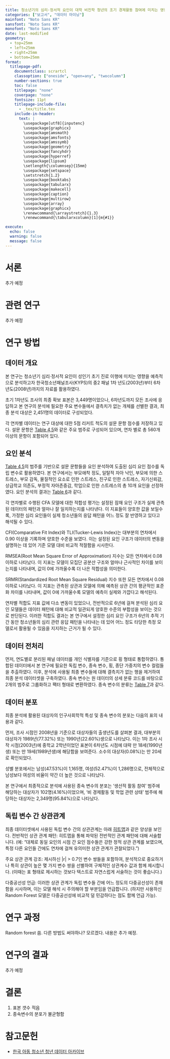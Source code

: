 ```yaml
---
title: 청소년기의 심리·정서적 요인이 대학 비진학 청년의 조기 경제활동 참여에 미치는 영향 분석
categories: ["보고서", "데이터 마이닝"]
mainfont: "Noto Sans KR"
sansfont: "Noto Sans KR"
monofont: "Noto Sans KR"
date: last-modified
geometry:
  - top=25mm
  - left=25mm
  - right=25mm
  - bottom=25mm
format: 
  titlepage-pdf:
    documentclass: scrartcl
    classoption: ["oneside", "open=any", "twocolumn"]
    number-sections: true
    toc: false
    titlepage: "none"
    coverpage: "none"
    fontsize: 11pt
    titlepage-include-file:
      - _tex/title.tex
    include-in-header: 
      text: |
        \usepackage[utf8]{inputenc}
        \usepackage{graphicx}
        \usepackage{amsmath}
        \usepackage{amsfonts}
        \usepackage{amssymb}
        \usepackage{geometry}
        \usepackage{fancyhdr}
        \usepackage{hyperref}
        \usepackage{lipsum}
        \setlength{\columnsep}{15mm}
        \usepackage{setspace}
        \setstretch{1.2}
        \usepackage{booktabs}
        \usepackage{tabularx}
        \usepackage{makecell}
        \usepackage{caption}
        \usepackage{multirow}
        \usepackage{array}
        \usepackage{graphicx}
        \renewcommand{\arraystretch}{1.3}
        \renewcommand{\tabularxcolumn}[1]{m{#1}}

execute:
  echo: false
  warning: false
  message: false
---
```


# 서론

추가 예정

# 관련 연구

추가 예정

# 연구 방법

## 데이터 개요

본 연구는 청소년기 심리·정서적 요인이 성인기 초기 진로 이행에 미치는 영향을 예측적으로 분석하고자 한국청소년패널조사(KYPS)의 중2 패널 1차 년도(2003년)부터 6차 년도(2008년)까지의 자료를 활용하였다.

초기 1차년도 조사의 최종 확보 표본은 3,449명이었으나, 6차년도까지 모든 조사에 응답하고 본 연구의 분석에 필요한 주요 변수들에서 결측치가 없는 개체를 선별한 결과, 최종 분석 대상은 2,451명의 데이터로 구성되었다.

각 연차별 데이터는 연구 대상에 대한 5점 리커트 척도의 설문 문항 점수를 저장하고 있다. 설문 문항은 [Table 4,5](#fig:survey-category)와 같은 주요 범주로 구성되어 있으며, 연차 별로 총 560개 이상의 문항이 포함되어 있다.

## 요인 분석

[Table 4,5](#fig:survey-category)의 범주를 기반으로 설문 문항들을 요인 분석하여 도출된 심리 요인 점수를 독립 변수로 활용하였다. 본 연구에서는 부모애착 정도, 일탈적 자아 낙인, 부모에 의한 스트레스, 부모 감독, 물질적인 요소로 인한 스트레스, 친구로 인한 스트레스, 자기신뢰감, 상급학교 의존도, 부정적 자아존중감, 학업으로 인한 스트레스의 총 10개 요인을 선정하였다. 요인 분석의 결과는 [Table 6](#fig:cfa-result)과 같다.

각 연차별로 수행된 CFA 모델에 대한 적합성 평가는 설정된 잠재 요인 구조가 실제 관측된 데이터의 패턴과 얼마나 잘 일치하는지를 나타낸다. 이 지표들이 양호한 값을 보일수록, 가정한 심리 요인들이 실제 청소년들의 응답 패턴을 어느 정도 잘 반영하고 있다고 해석될 수 있다.

CFI(Comparative Fit Index)와 TLI(Tucker-Lewis Index)는 대부분의 연차에서 0.90 이상을 기록하며 양호한 수준을 보였다. 이는 설정된 요인 구조가 데이터의 변동을 설명하는 데 있어 기준 모델 대비 비교적 적절함을 시사한다.

RMSEA(Root Mean Square Error of Approximation) 지수는 모든 연차에서 0.08 이하로 나타났다. 이 지표는 모델이 모집단 공분산 구조와 얼마나 근사적인 차이를 보이는지를 나타내며, 값이 0에 가까울수록 더 나은 적합성을 의미한다.

SRMR(Standardized Root Mean Square Residual) 지수 또한 모든 연차에서 0.08 이하로 나타났다. 이 지표는 관측된 상관과 모델에 의해 예측된 상관 간의 평균적인 표준화 차이를 나타내며, 값이 0에 가까울수록 모델의 예측이 실제와 가깝다고 해석된다.

연차별 적합도 지표 값에 다소 변동이 있었으나, 전반적으로 6년에 걸쳐 분석된 심리 요인 모델들은 데이터 패턴에 대해 비교적 일관되게 양호한 수준의 부합성을 보이는 것으로 판단된다. 이러한 적합도 결과는 본 연구에서 설정한 심리 요인 구조가 6년의 추적 기간 동안 청소년들의 심리 관련 응답 패턴을 나타내는 데 있어 어느 정도 타당한 측정 모델로서 활용될 수 있음을 지지하는 근거가 될 수 있다.

## 데이터 전처리

먼저, 연도별로 분리된 패널 데이터를 개인 식별자를 기준으로 횡 형태로 통합하였다. 통합된 데이터에서 본 연구에 필요한 독립 변수, 종속 변수, 횡, 종단 가중치의 변수 컬럼들을 추출하였다. 이후, 분석에 사용될 최종 변수들에 대해 결측치가 없는 행을 제거하여 최종 분석 데이터셋을 구축하였다. 종속 변수는 원 데이터의 상세 분류 코드를 바탕으로 2개의 범주로 그룹화하고 팩터 형태로 변환하였다. 종속 변수의 분류는 [Table 7](#fig:dependent_variable_groups)과 같다.

## 데이터 분포

최종 분석에 활용된 대상자의 인구사회학적 특성 및 종속 변수의 분포는 다음의 표의 내용과 같다.

\begin{table}[h]
\centering
\caption{출생년도별 분포 (조사 시점: 2008년)}
\label{tab:birthyear-freq} % 고유한 레이블로 변경
\begin{tabularx}{\columnwidth}{@{} *{3}{>{\centering\arraybackslash}X} @{}}
% 너비를 \columnwidth로, 열 개수를 3개로 수정
\toprule
출생년도 & 빈도 & 비율 \\
\midrule
88 & 2 & 0.08 \\
\midrule
89 & 1895 & 77.32 \\
\midrule
90 & 554 & 22.60 \\ % 마지막 행 뒤에는 \\를 붙이지 않는 것이 일반적입니다.
\bottomrule
\end{tabularx}
\end{table}

\begin{table}[h]
\centering
\caption{성별 분포}
\label{tab:gender-freq} % 고유한 레이블로 변경
\begin{tabularx}{\columnwidth}{@{} *{3}{>{\centering\arraybackslash}X} @{}}
% 너비를 \columnwidth로, 열 개수를 3개로 수정
\toprule
성별 & 빈도 & 비율 \\
\midrule
남성 & 1165 & 47.53 \\
\midrule
여성 & 1286 & 52.47 \\
\bottomrule
\end{tabularx}
\end{table}

\begin{table}[h]
\centering
\caption{종속 변수 분포}
\label{tab:dependentvar-freq} % 고유한 레이블로 변경
\begin{tabularx}{\columnwidth}{@{} *{3}{>{\centering\arraybackslash}X} @{}}
% 너비를 \columnwidth로, 열 개수를 3개로 수정
\toprule
구분 & 빈도 & 비율 \\
\midrule
생산적활동참여 & 102 & 4.16 \\
\midrule
\makecell[lt]{비 경제활동 및 \\ 학업 관련 상태} & 2349 & 95.84 \\
\bottomrule
\end{tabularx}
\end{table}

먼저, 조사 시점인 2008년을 기준으로 대상자들의 출생년도를 살펴본 결과, 대부분의 대상자가 1989년(77.32%) 또는 1990년(22.60%)생으로 나타났다. 이는 1차 조사 시작 시점(2003년)에 중학교 2학년이었던 표본이 6차년도 시점에 대략 만 18세(1990년생) 또는 만 19세(1989년생)에 해당함을 보여준다. 소수의 대상자(0.08%)는 만 20세로 확인되었다.

성별 분포에서는 남성(47.53%)이 1,165명, 여성(52.47%)이 1,286명으로, 전체적으로 남성보다 여성의 비율이 약간 더 높은 것으로 나타났다.

본 연구에서 최종적으로 분석에 사용된 종속 변수의 분포는 '생산적 활동 참여' 범주에 해당하는 대상자가 102명(4.16%)이었으며, '비 경제활동 및 학업 관련 상태' 범주에 해당하는 대상자는 2,349명(95.84%)으로 나타났다.

## 독립 변수 간 상관관계

최종 데이터셋에서 사용된 독립 변수 간의 상관관계는 아래 [히트맵](#fig:var-heatmap)과 같은 양상을 보인다.
전반적인 상관 관계 패턴: 히트맵을 통해 파악된 전반적인 관계 패턴에 대해 서술합니다. (예: "대체로 동일 요인의 시점 간 요인 점수들은 강한 정적 상관 관계를 보였으며, 특정 다른 요인들 간에도 연차에 걸쳐 유의미한 상관 관계가 관찰되었다.")

주요 상관 관계 강조: 제시하신 |r| > 0.7인 변수 쌍들을 포함하여, 분석적으로 중요하거나 특히 상관이 높은 몇 가지 변수 쌍을 선별하여 구체적인 상관계수 값과 함께 제시합니다. (이때는 표 형태로 제시하는 것보다 텍스트로 자연스럽게 서술하는 것이 좋습니다.)

다중공선성 언급: 이러한 상관 관계가 독립 변수들 간에 어느 정도의 다중공선성이 존재함을 시사하며, 이는 모델 해석 시 주의해야 할 부분임을 언급합니다. (하지만 사용하신 Random Forest 모델은 다중공선성에 비교적 덜 민감하다는 점도 함께 언급 가능).

\begin{table*}[h!]
\centering
\caption{원 데이터 설문 문항 분류}
\label{fig:survey-category}
\begin{tabularx}{\textwidth}{lX}
\toprule
대분류 & 소분류 \\
\midrule
인적사항 & 성별 \newline
출생년월 \newline
학교위치 \newline
거주 지역 \\
\midrule
희망 직업 &
직업성숙도 \newline
장래희망직업선정여부 \newline
장래희망직업 \newline
장래희망직업을 갖고싶게된계기 \newline
장래희망직업선택시기 \newline
장래희망직업의 특성 \newline
희망직업 선택의 중요요인 \newline
희망직업생활의 성공 요인 \newline
희망직업성취의 중요 요인 \newline
희망직업성취에 필요한 학력 \newline
희망직업의 주관적 성취 여부 \newline
부모님께서 바라시는 직업 \\
\midrule
\makecell[lt]{향후 진로 \\ 계획} & % makecell을 사용하여 '대분류' 항목도 여러 줄 처리, [lt]는 왼쪽-상단 정렬
학업중단의 원인 \newline
전학, 휴학 및 중퇴의사 \newline
중학교 졸업후의 진로설정 \newline
휴학, 중퇴후의 진로 설정 \newline
향후진로설정과관련된생각 \newline
진로성숙도 \newline
학생이 원하는교육수준 \newline
부모님이 원하는 교육수준 \newline
향후진로설정관련부모님과의대화여부 \newline
향후진로설정의계기 \\
\midrule
\makecell[lt]{진로 준비 \\ 현황} &
성적 \newline
학교수업참여 \newline
사교육 참여 \newline
개인공부 \newline
수상및자격증취득경력 \newline
진로준비 활동 \newline
아르바이트 경험 유무 \newline
아르바이트 직종 \newline
아르바이트 참여 실태 \newline
아르바이트 참여 이유 \newline
아르바이트 구직 기준 \newline
아르바이트 도중 부당대우 경험 정도 \newline
아르바이트 참여시 근로계약서 작성 여부 \newline
아르바이트 참여시 부모동의서 작성 여부 \newline
아르바이트 경험의 미래 직업생활 도움 여부 \\
\bottomrule
\end{tabularx}
\end{table*}

\begin{table*}[h!]
\centering
\caption{원 데이터 설문 문항 분류}
\begin{tabularx}{\textwidth}{lX}
\midrule
\makecell[lt]{여가 및 사회 \\ 활동} &
여가종목 \newline
여가를 함께보내는사람 \newline
여가를 보내는장소 \newline
여가만족도 \newline
여가제약 \newline
수련활동 참여실태 \newline
자원봉사활동 참여 실태 \newline
동아리 활동참여실태 \\
\midrule
\makecell[lt]{일탈 및 \\ 피해 경험} &
부모애착 \newline
부모감독 \newline
자아통제 \newline
공부압력 \newline
선생님 애착 \newline
학교친구애착 \newline
친한친구와의접촉빈도 \newline
친한친구애착 \newline
친한친구들의일탈경험 \newline
본인의 일탈경험 \newline
본인의 인터넷일탈경험 \newline
한달평균용돈 \newline
용돈의 출처 \newline
컴퓨터의 주된이용장소 \newline
하루평균컴퓨터이용시간 \newline
컴퓨터 이용의목적 \newline
휴대전화 보유여부 \newline
하루평균휴대전화사용시간 \newline
휴대전화 요금 \newline
휴대전화 이용목적 \\
\midrule
\makecell[lt]{생활 영역별 \\ 시간배분 \\ 및 중요도} &
생활영역별 시간배분 \newline
생활영역별 중요도 \newline
친한사람의 유형 \\
\midrule
\makecell[lt]{자아관 관련 \\ 심리 문항} &
긍정적 자아존중감 \newline
부정적 자아존중감 \newline
스스로의 일탈적 자아낙인 \newline
주위사람들의일탈적자아낙인 \newline
주위사람들에대한애착 \newline
자기신뢰감 \newline
공격성 \newline
신체적 공격성 \newline
분노 \newline
정서적 조절감 \newline
성역할정체감 \newline
부모님에 의한 스트레스 \newline
학업으로 인한 스트레스 \newline
친구로 인한 스트레스 \newline
외관으로 인한 스트레스 \newline
물질적인 요소로 인한 스트레스 \newline
삶에대한전반적만족도 \\
\bottomrule
\end{tabularx}
\end{table*}

\begin{table*}[t]
\centering
\caption{Confirmatory Factor Analysis 결과}
\label{fig:cfa-result}
\begin{tabularx}{\textwidth}{@{} *{5}{>{\centering\arraybackslash}X} @{}}
\toprule
년차 & CFI & TLI & RMSEA & SRMR \\
\midrule
1 & 0.929 & 0.918 & 0.048 & 0.042 \\
\midrule
2 & 0.943 & 0.934 & 0.047 & 0.037 \\
\midrule
3 & 0.937 & 0.927 & 0.048 & 0.043 \\
\midrule
4 & 0.927 & 0.915 & 0.054 & 0.046 \\
\midrule
5 & 0.935 & 0.924 & 0.052 & 0.045 \\
\midrule
6 & 0.906 & 0.891 & 0.064 & 0.059 \\
\bottomrule
\end{tabularx}
\end{table*}

\begin{table*}[t]
\centering
\caption{종속 변수 그룹}
\label{fig:dependent_variable_groups} % 레이블을 tab:으로 시작하는 것이 일반적입니다.
% X 열의 내용을 왼쪽 정렬하고 싶다면 다음 줄의 주석을 해제하세요.
% \renewcommand{\tabularxcolumn}[1]{>{\raggedright\arraybackslash}p{#1}}
\begin{tabularx}{\textwidth}{lX}
\toprule
종속 변수 & 원 데이터 값 \\
\midrule
생산적활동참여 & 고등학교는졸업하였고현재취업(임시직, 일용직포함)해있는상태이다 \newline
고등학교는졸업하였고현재창업해있는상태이다 \newline
고등학교는졸업하였고현재무보수로가업을돕고있다 \newline
현재취업(임시직, 일용직포함)상태에서대학생활(방통대, 야간대등)도 병행하고있다 \newline
현재창업상태에서대학생활(방통대, 야간대등)도병행하고있다 \newline
현재무보수로가업을돕고있는상태에서대학생활(방통대, 야간대등)도 병행하고있다 \\
\midrule
비경제활동및학업관련상태 & 대학에 진학하였고 졸업할 때까지 계속 다닐 생각이다 \newline
대학에 진학하였고 조만간에 휴학할 생각이다 \newline
대학에 진학하였고 현재 휴학중이다 \newline
대학에 진학하였고 조만간에 그만둘(중퇴할) 생각이다 \newline
대학에 진학한 후 중퇴했으며 현재 다른 대학 입학을 준비중이다 \newline
고등학교는 졸업하였고 현재 대학 입학을 준비중이다 \newline
고등학교는 졸업하였고 현재 취업(임시직, 일용직포함)을 위해 노력중이다 \newline
고등학교는 졸업하였고 현재 창업을 준비하고있다 \newline
대학에 진학한 후 중퇴했으며 현재 취업(임시직, 일용직포함)을 위해 노력중이다 \newline
대학에 진학한 후 중퇴했으며 현재 창업을 준비하고있다 \newline
고등학교는 졸업하였고 현재 가사,육아를 돕고있다 \newline
고등학교는 졸업하였고 현재 군 입대 대기중이다 \newline
고등학교는 졸업하였고 현재 아무일도 하지 않고있다 \newline
고등학교 재학중 \newline
중학교 재학중 \newline
고등학교, 중학교 졸업 전 중퇴 \\
\bottomrule
\end{tabularx}
\end{table*}

\begin{figure*}[t]
    \centering
    \includegraphics[width=\textwidth]{correlation_heatmap.png}
    \caption{독립변수 히트맵}
    \label{fig:var-heatmap}
\end{figure*}

\clearpage

# 연구 과정

Random forest 씀. 다른 방법도 써야하나? 모르겠다. 내용은 추가 예정.

# 연구의 결과

추가 예정

# 결론

1. 표본 갯수 적음
1. 종속변수의 분포가 불균형함

# 참고문헌

- [한국 아동 청소년 청년 데이터 아카이브](https://www.nypi.re.kr/archive/board?menuId=MENU00219)
